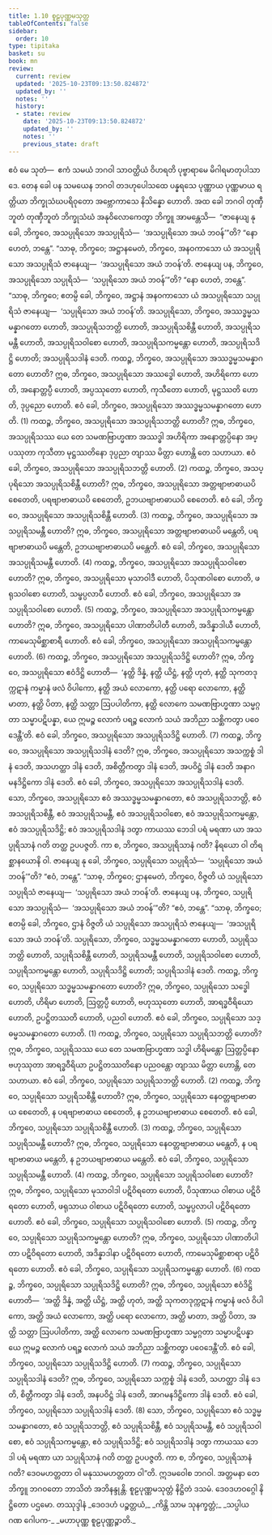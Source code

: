 ```yaml
---
title: 1.10 စူဠပုဏ္ဏမသုတ္တ
tableOfContents: false
sidebar:
  order: 10
type: tipitaka
basket: su
book: mn
review:
  current: review
  updated: '2025-10-23T09:13:50.824872'
  updated_by: ''
  notes: ''
  history:
  - state: review
    date: '2025-10-23T09:13:50.824872'
    updated_by: ''
    notes: ''
    previous_state: draft
---
```



<ReviewStatus review={frontmatter.review} showDetails={true} />

<HypothesisAnnotation frontmatter={frontmatter} />

<DynamicBreadcrumb />

<Division number="91" book="mn" e="ch" v="24" p="189">

<Paragraph number="214" book="mn">
ဧဝံ မေ သုတံ—  ဧကံ သမယံ ဘဂဝါ သာဝတ္ထိယံ ဝိဟရတိ ပုဗ္ဗာရာမေ မိဂါရမာတုပါသာဒေ. တေန ခေါ ပန သမယေန ဘဂဝါ တဒဟုပေါသထေ ပန္နရသေ ပုဏ္ဏာယ ပုဏ္ဏမာယ ရတ္တိယာ ဘိက္ခုသံဃပရိဝုတော အဗ္ဘောကာသေ နိသိန္နော ဟောတိ. အထ ခေါ ဘဂဝါ တုဏှီဘူတံ တုဏှီဘူတံ ဘိက္ခုသံဃံ အနုဝိလောကေတွာ ဘိက္ခူ အာမန္တေသိ—  “ဇာနေယျ နု ခေါ, ဘိက္ခဝေ, အသပ္ပုရိသော အသပ္ပုရိသံ—  ‘အသပ္ပုရိသော အယံ ဘဝန်’”တိ? “နော ဟေတံ, ဘန္တေ”.
</Paragraph>

<Paragraph number="215" book="mn">
“သာဓု, ဘိက္ခဝေ; အဋ္ဌာနမေတံ, ဘိက္ခဝေ, အနဝကာသော ယံ အသပ္ပုရိသော အသပ္ပုရိသံ ဇာနေယျ—  ‘အသပ္ပုရိသော အယံ ဘဝန်’တိ. ဇာနေယျ ပန, ဘိက္ခဝေ, အသပ္ပုရိသော သပ္ပုရိသံ—  ‘သပ္ပုရိသော အယံ ဘဝန်’”တိ? “နော ဟေတံ, ဘန္တေ”.
</Paragraph>

<Paragraph number="216" book="mn">
“သာဓု, ဘိက္ခဝေ; ဧတမ္ပိ ခေါ, ဘိက္ခဝေ, အဋ္ဌာနံ အနဝကာသော ယံ အသပ္ပုရိသော သပ္ပုရိသံ ဇာနေယျ—  ‘သပ္ပုရိသော အယံ ဘဝန်’တိ. အသပ္ပုရိသော, ဘိက္ခဝေ, အဿဒ္ဓမ္မသမန္နာဂတော ဟောတိ, အသပ္ပုရိသဘတ္တိ ဟောတိ, အသပ္ပုရိသစိန္တီ ဟောတိ, အသပ္ပုရိသမန္တီ ဟောတိ, အသပ္ပုရိသဝါစော ဟောတိ, အသပ္ပုရိသကမ္မန္တော ဟောတိ, အသပ္ပုရိသဒိဋ္ဌိ ဟောတိ; အသပ္ပုရိသဒါနံ ဒေတိ.
</Paragraph>

<Paragraph number="217" book="mn">
ကထဉ္စ, ဘိက္ခဝေ, အသပ္ပုရိသော အဿဒ္ဓမ္မသမန္နာဂတော ဟောတိ? ဣဓ, ဘိက္ခဝေ, အသပ္ပုရိသော အဿဒ္ဓေါ ဟောတိ, အဟိရိကော ဟောတိ, အနောတ္တပ္ပီ ဟောတိ, အပ္ပဿုတော ဟောတိ, ကုသီတော ဟောတိ, မုဋ္ဌဿတိ ဟောတိ, ဒုပ္ပညော ဟောတိ. ဧဝံ ခေါ, ဘိက္ခဝေ, အသပ္ပုရိသော အဿဒ္ဓမ္မသမန္နာဂတော ဟောတိ. (1)
</Paragraph>

<Paragraph number="218" book="mn">
ကထဉ္စ, ဘိက္ခဝေ, အသပ္ပုရိသော အသပ္ပုရိသဘတ္တိ ဟောတိ? ဣဓ, ဘိက္ခဝေ, အသပ္ပုရိသဿ ယေ တေ သမဏဗြာဟ္မဏာ အဿဒ္ဓါ အဟိရိကာ အနောတ္တပ္ပိနော အပ္ပဿုတာ ကုသီတာ မုဋ္ဌဿတိနော ဒုပ္ပညာ တျာဿ မိတ္တာ ဟောန္တိ တေ သဟာယာ. ဧဝံ ခေါ, ဘိက္ခဝေ, အသပ္ပုရိသော အသပ္ပုရိသဘတ္တိ ဟောတိ. (2)
</Paragraph>

<Paragraph number="219" book="mn">
ကထဉ္စ, ဘိက္ခဝေ, အသပ္ပုရိသော အသပ္ပုရိသစိန္တီ ဟောတိ? ဣဓ, ဘိက္ခဝေ, အသပ္ပုရိသော အတ္တဗျာဗာဓာယပိ စေတေတိ, ပရဗျာဗာဓာယပိ စေတေတိ, ဥဘယဗျာဗာဓာယပိ စေတေတိ. ဧဝံ ခေါ, ဘိက္ခဝေ, အသပ္ပုရိသော အသပ္ပုရိသစိန္တီ ဟောတိ. (3)
</Paragraph>

<Paragraph number="220" book="mn">
ကထဉ္စ, ဘိက္ခဝေ, အသပ္ပုရိသော အသပ္ပုရိသမန္တီ ဟောတိ? ဣဓ, ဘိက္ခဝေ, အသပ္ပုရိသော အတ္တဗျာဗာဓာယပိ မန္တေတိ, ပရဗျာဗာဓာယပိ မန္တေတိ, ဥဘယဗျာဗာဓာယပိ မန္တေတိ. ဧဝံ ခေါ, ဘိက္ခဝေ, အသပ္ပုရိသော အသပ္ပုရိသမန္တီ ဟောတိ. (4)
</Paragraph>

<Paragraph number="221" book="mn">
ကထဉ္စ, ဘိက္ခဝေ, အသပ္ပုရိသော အသပ္ပုရိသဝါစော ဟောတိ? ဣဓ, ဘိက္ခဝေ, အသပ္ပုရိသော မုသာဝါဒီ ဟောတိ, ပိသုဏဝါစော ဟောတိ, ဖရုသဝါစော ဟောတိ, သမ္ဖပ္ပလာပီ ဟောတိ. ဧဝံ ခေါ, ဘိက္ခဝေ, အသပ္ပုရိသော အသပ္ပုရိသဝါစော ဟောတိ. (5)
</Paragraph>

<Paragraph number="222" book="mn">
ကထဉ္စ, ဘိက္ခဝေ, အသပ္ပုရိသော အသပ္ပုရိသကမ္မန္တော ဟောတိ? ဣဓ, ဘိက္ခဝေ, အသပ္ပုရိသော ပါဏာတိပါတီ ဟောတိ, အဒိန္နာဒါယီ ဟောတိ, ကာမေသုမိစ္ဆာစာရီ ဟောတိ. ဧဝံ ခေါ, ဘိက္ခဝေ, အသပ္ပုရိသော အသပ္ပုရိသကမ္မန္တော ဟောတိ. (6)
</Paragraph>

<Paragraph number="223" book="mn">
ကထဉ္စ, ဘိက္ခဝေ, အသပ္ပုရိသော အသပ္ပုရိသဒိဋ္ဌိ ဟောတိ? ဣဓ, ဘိက္ခဝေ, အသပ္ပုရိသော ဧဝံဒိဋ္ဌိ ဟောတိ—  ‘နတ္ထိ ဒိန္နံ, နတ္ထိ ယိဋ္ဌံ, နတ္ထိ ဟုတံ, နတ္ထိ သုကတဒုက္ကဋာနံ ကမ္မာနံ ဖလံ ဝိပါကော, နတ္ထိ အယံ လောကော, နတ္ထိ ပရော လောကော, နတ္ထိ မာတာ, နတ္ထိ ပိတာ, နတ္ထိ သတ္တာ ဩပပါတိကာ, နတ္ထိ လောကေ သမဏဗြာဟ္မဏာ သမ္မဂ္ဂတာ သမ္မာပဋိပန္နာ, ယေ ဣမဉ္စ လောကံ ပရဉ္စ လောကံ သယံ အဘိညာ သစ္ဆိကတွာ ပဝေဒေန္တီ’တိ. ဧဝံ ခေါ, ဘိက္ခဝေ, အသပ္ပုရိသော အသပ္ပုရိသဒိဋ္ဌိ ဟောတိ. (7)
</Paragraph>

<Paragraph number="224" book="mn">
ကထဉ္စ, ဘိက္ခဝေ, အသပ္ပုရိသော အသပ္ပုရိသဒါနံ ဒေတိ? ဣဓ, ဘိက္ခဝေ, အသပ္ပုရိသော အသက္ကစ္စံ ဒါနံ ဒေတိ, အသဟတ္ထာ ဒါနံ ဒေတိ, အစိတ္တီကတွာ ဒါနံ ဒေတိ, အပဝိဋ္ဌံ ဒါနံ ဒေတိ အနာဂမနဒိဋ္ဌိကော ဒါနံ ဒေတိ. ဧဝံ ခေါ, ဘိက္ခဝေ, အသပ္ပုရိသော အသပ္ပုရိသဒါနံ ဒေတိ.
</Paragraph>

<Paragraph number="225" book="mn">
သော, ဘိက္ခဝေ, အသပ္ပုရိသော ဧဝံ အဿဒ္ဓမ္မသမန္နာဂတော, ဧဝံ အသပ္ပုရိသဘတ္တိ, ဧဝံ အသပ္ပုရိသစိန္တီ, ဧဝံ အသပ္ပုရိသမန္တီ, ဧဝံ အသပ္ပုရိသဝါစော, ဧဝံ အသပ္ပုရိသကမ္မန္တော, ဧဝံ အသပ္ပုရိသဒိဋ္ဌိ; ဧဝံ အသပ္ပုရိသဒါနံ ဒတွာ ကာယဿ ဘေဒါ ပရံ မရဏာ ယာ အသပ္ပုရိသာနံ ဂတိ တတ္ထ ဥပပဇ္ဇတိ. ကာ စ, ဘိက္ခဝေ, အသပ္ပုရိသာနံ ဂတိ? နိရယော ဝါ တိရစ္ဆာနယောနိ ဝါ.
</Paragraph>

</Division>
<Division number="92" book="mn" e="ch" v="24" p="190">

<Paragraph number="226" book="mn">
ဇာနေယျ နု ခေါ, ဘိက္ခဝေ, သပ္ပုရိသော သပ္ပုရိသံ—  ‘သပ္ပုရိသော အယံ ဘဝန်’”တိ? “ဧဝံ, ဘန္တေ”.
</Paragraph>

<Paragraph number="227" book="mn">
“သာဓု, ဘိက္ခဝေ; ဌာနမေတံ, ဘိက္ခဝေ, ဝိဇ္ဇတိ ယံ သပ္ပုရိသော သပ္ပုရိသံ ဇာနေယျ—  ‘သပ္ပုရိသော အယံ ဘဝန်’တိ. ဇာနေယျ ပန, ဘိက္ခဝေ, သပ္ပုရိသော အသပ္ပုရိသံ—  ‘အသပ္ပုရိသော အယံ ဘဝန်’”တိ? “ဧဝံ, ဘန္တေ”.
</Paragraph>

<Paragraph number="228" book="mn">
“သာဓု, ဘိက္ခဝေ; ဧတမ္ပိ ခေါ, ဘိက္ခဝေ, ဌာနံ ဝိဇ္ဇတိ ယံ သပ္ပုရိသော အသပ္ပုရိသံ ဇာနေယျ—  ‘အသပ္ပုရိသော အယံ ဘဝန်’တိ. သပ္ပုရိသော, ဘိက္ခဝေ, သဒ္ဓမ္မသမန္နာဂတော ဟောတိ, သပ္ပုရိသဘတ္တိ ဟောတိ, သပ္ပုရိသစိန္တီ ဟောတိ, သပ္ပုရိသမန္တီ ဟောတိ, သပ္ပုရိသဝါစော ဟောတိ, သပ္ပုရိသကမ္မန္တော ဟောတိ, သပ္ပုရိသဒိဋ္ဌိ ဟောတိ; သပ္ပုရိသဒါနံ ဒေတိ.
</Paragraph>

<Paragraph number="229" book="mn">
ကထဉ္စ, ဘိက္ခဝေ, သပ္ပုရိသော သဒ္ဓမ္မသမန္နာဂတော ဟောတိ? ဣဓ, ဘိက္ခဝေ, သပ္ပုရိသော သဒ္ဓေါ ဟောတိ, ဟိရိမာ ဟောတိ, ဩတ္တပ္ပီ ဟောတိ, ဗဟုဿုတော ဟောတိ, အာရဒ္ဓဝီရိယော ဟောတိ, ဥပဋ္ဌိတဿတိ ဟောတိ, ပညဝါ ဟောတိ. ဧဝံ ခေါ, ဘိက္ခဝေ, သပ္ပုရိသော သဒ္ဓမ္မသမန္နာဂတော ဟောတိ. (1)
</Paragraph>

<Paragraph number="230" book="mn">
ကထဉ္စ, ဘိက္ခဝေ, သပ္ပုရိသော သပ္ပုရိသဘတ္တိ ဟောတိ? ဣဓ, ဘိက္ခဝေ, သပ္ပုရိသဿ ယေ တေ သမဏဗြာဟ္မဏာ သဒ္ဓါ ဟိရိမန္တော ဩတ္တပ္ပိနော ဗဟုဿုတာ အာရဒ္ဓဝီရိယာ ဥပဋ္ဌိတဿတိနော ပညဝန္တော တျာဿ မိတ္တာ ဟောန္တိ, တေ သဟာယာ. ဧဝံ ခေါ, ဘိက္ခဝေ, သပ္ပုရိသော သပ္ပုရိသဘတ္တိ ဟောတိ. (2)
</Paragraph>

<Paragraph number="231" book="mn">
ကထဉ္စ, ဘိက္ခဝေ, သပ္ပုရိသော သပ္ပုရိသစိန္တီ ဟောတိ? ဣဓ, ဘိက္ခဝေ, သပ္ပုရိသော နေဝတ္တဗျာဗာဓာယ စေတေတိ, န ပရဗျာဗာဓာယ စေတေတိ, န ဥဘယဗျာဗာဓာယ စေတေတိ. ဧဝံ ခေါ, ဘိက္ခဝေ, သပ္ပုရိသော သပ္ပုရိသစိန္တီ ဟောတိ. (3)
</Paragraph>

<Paragraph number="232" book="mn">
ကထဉ္စ, ဘိက္ခဝေ, သပ္ပုရိသော သပ္ပုရိသမန္တီ ဟောတိ? ဣဓ, ဘိက္ခဝေ, သပ္ပုရိသော နေဝတ္တဗျာဗာဓာယ မန္တေတိ, န ပရဗျာဗာဓာယ မန္တေတိ, န ဥဘယဗျာဗာဓာယ မန္တေတိ. ဧဝံ ခေါ, ဘိက္ခဝေ, သပ္ပုရိသော သပ္ပုရိသမန္တီ ဟောတိ. (4)
</Paragraph>

<Paragraph number="233" book="mn">
ကထဉ္စ, ဘိက္ခဝေ, သပ္ပုရိသော သပ္ပုရိသဝါစော ဟောတိ? ဣဓ, ဘိက္ခဝေ, သပ္ပုရိသော မုသာဝါဒါ ပဋိဝိရတော ဟောတိ, ပိသုဏာယ ဝါစာယ ပဋိဝိရတော ဟောတိ, ဖရုသာယ ဝါစာယ ပဋိဝိရတော ဟောတိ, သမ္ဖပ္ပလာပါ ပဋိဝိရတော ဟောတိ. ဧဝံ ခေါ, ဘိက္ခဝေ, သပ္ပုရိသော သပ္ပုရိသဝါစော ဟောတိ. (5)
</Paragraph>

<Paragraph number="234" book="mn">
ကထဉ္စ, ဘိက္ခဝေ, သပ္ပုရိသော သပ္ပုရိသကမ္မန္တော ဟောတိ? ဣဓ, ဘိက္ခဝေ, သပ္ပုရိသော ပါဏာတိပါတာ ပဋိဝိရတော ဟောတိ, အဒိန္နာဒါနာ ပဋိဝိရတော ဟောတိ, ကာမေသုမိစ္ဆာစာရာ ပဋိဝိရတော ဟောတိ. ဧဝံ ခေါ, ဘိက္ခဝေ, သပ္ပုရိသော သပ္ပုရိသကမ္မန္တော ဟောတိ. (6)
</Paragraph>

<Paragraph number="235" book="mn">
ကထဉ္စ, ဘိက္ခဝေ, သပ္ပုရိသော သပ္ပုရိသဒိဋ္ဌိ ဟောတိ? ဣဓ, ဘိက္ခဝေ, သပ္ပုရိသော ဧဝံဒိဋ္ဌိ ဟောတိ—  ‘အတ္ထိ ဒိန္နံ, အတ္ထိ ယိဋ္ဌံ, အတ္ထိ ဟုတံ, အတ္ထိ သုကတဒုက္ကဋာနံ ကမ္မာနံ ဖလံ ဝိပါကော, အတ္ထိ အယံ လောကော, အတ္ထိ ပရော လောကော, အတ္ထိ မာတာ, အတ္ထိ ပိတာ, အတ္ထိ သတ္တာ ဩပပါတိကာ, အတ္ထိ လောကေ သမဏဗြာဟ္မဏာ သမ္မဂ္ဂတာ သမ္မာပဋိပန္နာ ယေ ဣမဉ္စ လောကံ ပရဉ္စ လောကံ သယံ အဘိညာ သစ္ဆိကတွာ ပဝေဒေန္တီ’တိ. ဧဝံ ခေါ, ဘိက္ခဝေ, သပ္ပုရိသော သပ္ပုရိသဒိဋ္ဌိ ဟောတိ. (7)
</Paragraph>

<Paragraph number="236" book="mn">
ကထဉ္စ, ဘိက္ခဝေ, သပ္ပုရိသော သပ္ပုရိသဒါနံ ဒေတိ? ဣဓ, ဘိက္ခဝေ, သပ္ပုရိသော သက္ကစ္စံ ဒါနံ ဒေတိ, သဟတ္ထာ ဒါနံ ဒေတိ, စိတ္တီကတွာ ဒါနံ ဒေတိ, အနပဝိဋ္ဌံ ဒါနံ ဒေတိ, အာဂမနဒိဋ္ဌိကော ဒါနံ ဒေတိ. ဧဝံ ခေါ, ဘိက္ခဝေ, သပ္ပုရိသော သပ္ပုရိသဒါနံ ဒေတိ. (8)
</Paragraph>

<Paragraph number="237" book="mn">
သော, ဘိက္ခဝေ, သပ္ပုရိသော ဧဝံ သဒ္ဓမ္မသမန္နာဂတော, ဧဝံ သပ္ပုရိသဘတ္တိ, ဧဝံ သပ္ပုရိသစိန္တီ, ဧဝံ သပ္ပုရိသမန္တီ, ဧဝံ သပ္ပုရိသဝါစော, ဧဝံ သပ္ပုရိသကမ္မန္တော, ဧဝံ သပ္ပုရိသဒိဋ္ဌိ; ဧဝံ သပ္ပုရိသဒါနံ ဒတွာ ကာယဿ ဘေဒါ ပရံ မရဏာ ယာ သပ္ပုရိသာနံ ဂတိ တတ္ထ ဥပပဇ္ဇတိ. ကာ စ, ဘိက္ခဝေ, သပ္ပုရိသာနံ ဂတိ? ဒေဝမဟတ္တတာ ဝါ မနုဿမဟတ္တတာ ဝါ”တိ.
</Paragraph>

<Paragraph number="238" book="mn">
ဣဒမဝေါစ ဘဂဝါ. အတ္တမနာ တေ ဘိက္ခူ ဘဂဝတော ဘာသိတံ အဘိနန္ဒုန္တိ.

</Paragraph>
</Division>

<Paragraph number="239" type="center" book="mn">
စူဠပုဏ္ဏမသုတ္တံ နိဋ္ဌိတံ ဒသမံ.



</Paragraph>

<Paragraph number="240" type="center" book="mn">
ဒေဝဒဟဝဂ္ဂေါ နိဋ္ဌိတော ပဌမော.



</Paragraph>

<Paragraph number="241" type="center" book="mn">
တဿုဒ္ဒါနံ


</Paragraph>

<Paragraph number="242" type="verses" book="mn">
_ဒေဝဒဟံ ပဉ္စတ္တယံ,_  
_ကိန္တိ သာမ သုနက္ခတ္တံ;_  
_သပ္ပါယ ဂဏ ဂေါပက-_  
_မဟာပုဏ္ဏ စူဠပုဏ္ဏဉ္စာတိ._
</Paragraph>